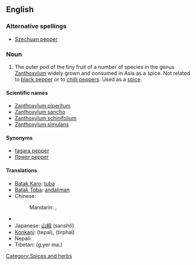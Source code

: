 ==English==
{{wikipedia}}

===Alternative spellings===
* [[Szechuan pepper]]

===Noun===
{{en-noun}}

# The outer pod of the tiny fruit of a number of species in the genus [[Zanthoxylum]] widely grown and consumed in Asia as a spice. Not related to [[black pepper]] or to [[chilli pepper]]s.  Used as a [[spice]].

====Scientific names====
* [[Zanthoxylum piperitum]]
* [[Zanthoxylum sancho]]
* [[Zanthoxylum schinifolium]]
* [[Zanthoxylum simulans]]

====Synonyms====
* [[fagara pepper]]<!-- or just fagara ?-->
* [[flower pepper]]

====Translations====
{{trans-top|pod of [[Zanthoxylum]]}}
* [[Batak Karo]]: [[tuba#Batak Karo|tuba]]
* [[Batak Toba]]: [[andaliman]]
* Chinese:
*: Mandarin: {{t|zh|花椒|tr=huājiāo|sc=Hani}}, {{i|less common}} {{t|zh|山椒|tr=shānjiāo|sc=Hani}}
{{trans-mid}}
* {{trreq|Finnish}}
* Japanese: [[山椒]] (sanshō)
* [[Konkani]]: (tepal), (tirphal) {{rfscript|Devanagari}}{{rfscript|Kannada}}
* Nepali: {{term|sc=Deva|टिमुर|tr=timur}}
* Tibetan: (g.yer ma.) {{rfscript|Tibetan}}
{{trans-bottom}}

[[Category:Spices and herbs]]